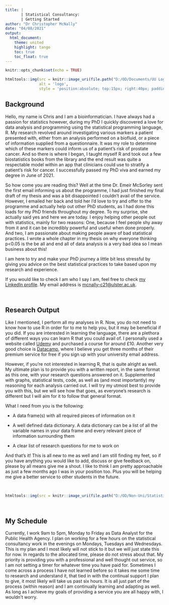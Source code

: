 ---
title: |
       | Statistical Consultancy:     
       | Getting Started
author: "Dr Christopher McNally"
date: "04/08/2021"
output:
  html_document:
    theme: united
    highlight: tango
    toc: true
    toc_float: true
---

```{r setup, include=FALSE}
knitr::opts_chunk$set(echo = TRUE)
```

```{r, message=FALSE, warning=FALSE, echo=FALSE, fig.width=2, fig.height=1}

htmltools::img(src = knitr::image_uri(file.path("D:/OD/Documents/UU Logo.svg")), 
               alt = 'logo', 
               style = 'position:absolute; top:15px; right:40px; padding:10px;')
```

## Background

Hello, my name is Chris and I am a bioinformatician. I have always had a passion for statistics however, during my PhD I quickly discovered a love for data analysis and programming using the statistical programming language, R. My research revolved around investigating various markers a patient presented with, either from an analysis performed on a biofluid, or a piece of information supplied from a questionnaire. It was my role to determine which of these markers could inform us of a patient's risk of prostate cancer. And so there is where I began, I taught myself R and took out a few biostatistics books from the library and the end result was quite a respectable model within an app that clinicians could use to stratify a patient's risk for cancer. I successfully passed my PhD viva and earned my degree in June of 2021.

So how come you are reading this? Well at the time Dr. Emeir McSorley sent the first email informing us about the programme, I had just finished my final draft of my thesis and was a bit disappointed I couldn't avail of the service. However, I emailed her back and told her I'd love to try and offer to the programme and actually help out other PhD students, as I had done this loads for my PhD friends throughout my degree. To my surprise, she actually said yes and here we are today. I enjoy helping other people out with statistics, mainly for two reasons: One, because I feel people shy away from it and it can be incredibly powerful and useful when done properly. And two, I am passionate about making people aware of bad statistical practices. I wrote a whole chapter in my thesis on why everyone thinking p<0.05 is the be all and end all of data analysis is a very bad idea so I mean business about this!

I am here to try and make your PhD journey a little bit less stressful by giving you advice on the best statistical practices to take based upon my research and experience. 


If you would like to check I am who I say I am, feel free to check [my LinkedIn profile](https://www.linkedin.com/in/christopher-mcnally-43793717a/). 
My email address is <mcnally-c21@ulster.ac.uk>.

<br>

## Research Output

Like I mentioned, I perform all my analyses in R. Now, you do not need to know how to use R in order for to me to help you, but it may be beneficial if you did. If you are interested in learning the language, there are a plethora of different ways you can learn R that you could avail of. I personally used a website called [Udemy](https://www.udemy.com/) and purchased a course for around £10. Another very good choice is [Datacamp](https://www.datacamp.com/), where I believe you get three months of their premium service for free if you sign up with your university email address.  

However, if you're not interested in learning R, that is quite alright as well. My ultimate plan is to provide you with a written report, in the same format as this one, with your research questions answered on it. Supplemented with graphs, statistical tests, code, as well as (and most importantly) my reasoning for each analysis carried out. I will try my utmost best to provide you with this, but we will see how that goes, as everyone's research is different but I will aim for it to follow that general format. 

What I need from you is the following: 

* A data frame(s) with all required pieces of information on it

* A well defined data dictionary. A data dictionary can be a list of all the variable names in your data frame and every relevant piece of information surrounding them

* A clear list of research questions for me to work on

And that's it! This is all new to me as well and I am still finding my feet, so if you have anything you would like to add, discuss or give feedback on, please by all means give me a shout. I like to think I am pretty approachable as just a few months ago I was in your position too. Plus you will be helping me give a better service to other students in the future.

<br>
<center>
```{r echo=F, fig.align="center"}

htmltools::img(src = knitr::image_uri(file.path("D:/OD/Non-Uni/Statistics/Untitled Diagram.png")))
```
</center>
<br>

## My Schedule

Currently, I work 9am to 5pm, Monday to Friday as Data Analyst for the Public Health Agency. I plan on working for a few hours on the statistical consultancy work in the evenings on Mondays, Tuesdays and Wednesdays. This is my plan and I most likely will not stick to it but we will just state this for now. In regards to the allocated time, please do not stress about that. My priority is providing you with a professional and well thought out service, so I am not setting a timer for whatever time you have paid for. Sometimes I come across a process I have not learned before so it takes me some time to research and understand it, that tied in with the continual support I plan to give, it most likely will take us past six hours. It is all just part of the process (within reason) and I am continually learning and adapting as well. As long as I achieve my goals of providing a service you are all happy with, I wouldn't worry. 

<br>
<br>